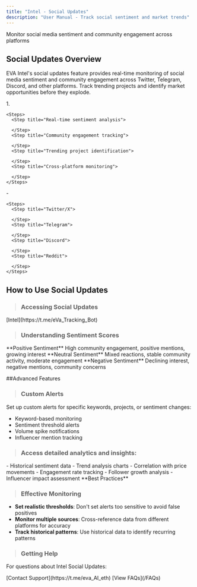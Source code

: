 ```yaml
---
title: "Intel - Social Updates"
description: "User Manual - Track social sentiment and market trends"
---
```


Monitor social media sentiment and community engagement across platforms

## Social Updates Overview

EVA Intel's social updates feature provides real-time monitoring of social media sentiment and community engagement across Twitter, Telegram, Discord, and other platforms. Track trending projects and identify market opportunities before they explode.

<Columns cols={2}>
  <Card title="Key Features" icon="key" color="#f7941d">
    1. 

    <Steps>
      <Step title="Real-time sentiment analysis">
        
      </Step>
      <Step title="Community engagement tracking">
        
      </Step>
      <Step title="Trending project identification">
        
      </Step>
      <Step title="Cross-platform monitoring">
        
      </Step>
    </Steps>
  </Card>
  <Card title="Supported Blockchains" icon="chain" color="#f7941d">
    - 

    <Steps>
      <Step title="Twitter/X">
        
      </Step>
      <Step title="Telegram">
        
      </Step>
      <Step title="Discord">
        
      </Step>
      <Step title="Reddit">
        
      </Step>
    </Steps>
  </Card>
</Columns>

## How to Use Social Updates

> ### Accessing Social Updates

<Steps>
  <Step title="Open the EVA Intel Bot" icon="robot" iconType="solid">
    [Intel](https://t.me/eVa_Tracking_Bot)
  </Step>
  <Step title="Navigate to Social Updates section" icon="robot" iconType="solid">
    
  </Step>
  <Step title="Configure your monitoring preferences" icon="robot" iconType="solid">
    
  </Step>
</Steps>

> ### Understanding Sentiment Scores

<Info>
  **Positive Sentiment**
  High community engagement, positive mentions, growing interest
</Info>
<Warning>
  **Neutral Sentiment**
  Mixed reactions, stable community activity, moderate engagement
</Warning>
<Danger>
  **Negative Sentiment**
  Declining interest, negative mentions, community concerns
</Danger>

##Advanced Features

> ### Custom Alerts

Set up custom alerts for specific keywords, projects, or sentiment changes:

- Keyword-based monitoring
- Sentiment threshold alerts
- Volume spike notifications
- Influencer mention tracking

> ### Access detailed analytics and insights:

<Columns col={2}>
  <Card title="Sentiment Trends">
  - Historical sentiment data
  - Trend analysis charts
  - Correlation with price movements
  </Card>
  <Card title="Community Metrics">
  - Engagement rate tracking
  - Follower growth analysis
  - Influencer impact assessment
  </Card>
</Columns>

<Tip>
  **Best Practices**

> ### Effective Monitoring

  - **Set realistic thresholds**: Don't set alerts too sensitive to avoid false positives
  - **Monitor multiple sources**: Cross-reference data from different platforms for accuracy
  - **Track historical patterns**: Use historical data to identify recurring patterns

 > ### Getting Help

  For questions about Intel Social Updates:
  
  <Note>
    [Contact Support](https://t.me/eva_AI_eth)
  </Note>
  <Info>
    [View FAQs](/FAQs)
  </Info>
</Tip>
